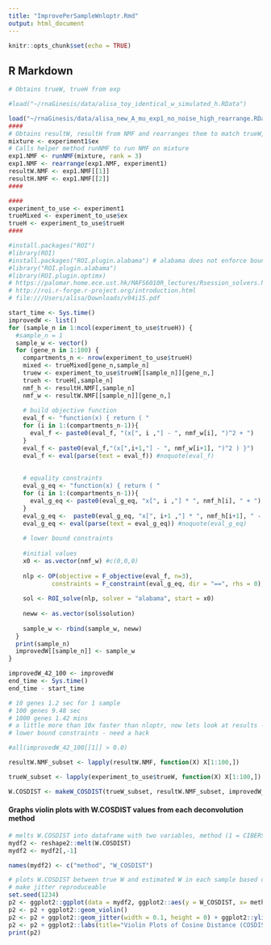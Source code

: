 ```yaml
---
title: "ImprovePerSampleWnloptr.Rmd"
output: html_document
---
```


```r
knitr::opts_chunk$set(echo = TRUE)
```

## R Markdown
```r

# Obtains trueW, trueH from exp

#load("~/rnaGinesis/data/alisa_toy_identical_w_simulated_h.RData")

load("~/rnaGinesis/data/alisa_new_A_mu_exp1_no_noise_high_rearrange.RData")
####
# Obtains resultW, resultH from NMF and rearranges them to match trueW, trueH ordering
mixture <- experiment1$ex
# Calls helper method runNMF to run NMF on mixture 
exp1.NMF <- runNMF(mixture, rank = 3)
exp1.NMF <- rearrange(exp1.NMF, experiment1)
resultW.NMF <- exp1.NMF[[1]]
resultH.NMF <- exp1.NMF[[2]]
####

####
experiment_to_use <- experiment1
trueMixed <- experiment_to_use$ex
trueH <- experiment_to_use$trueH
####

```

```r
#install.packages("ROI")
#library(ROI)
#install.packages("ROI.plugin.alabama") # alabama does not enforce bound constraint... optimx?
#library("ROI.plugin.alabama")
#library(ROI.plugin.optimx)
# https://palomar.home.ece.ust.hk/MAFS6010R_lectures/Rsession_solvers.html#conclusion
# http://roi.r-forge.r-project.org/introduction.html
# file:///Users/alisa/Downloads/v94i15.pdf

start_time <- Sys.time()
improvedW <- list()
for (sample_n in 1:ncol(experiment_to_use$trueH)) {
  #sample_n = 1
  sample_w <- vector()
  for (gene_n in 1:100) {
    compartments_n <- nrow(experiment_to_use$trueH)
    mixed <- trueMixed[gene_n,sample_n]
    truew <- experiment_to_use$trueW[[sample_n]][gene_n,]
    trueh <- trueH[,sample_n]
    nmf_h <- resultH.NMF[,sample_n]
    nmf_w <- resultW.NMF[[sample_n]][gene_n,]
    
    # build objective function
    eval_f <- "function(x) { return ( "
    for (i in 1:(compartments_n-1)){
      eval_f <- paste0(eval_f, "(x[", i ,"] - ", nmf_w[i], ")^2 + ")
    }
    eval_f <- paste0(eval_f,"(x[",i+1,"] - ", nmf_w[i+1], ")^2 ) }")
    eval_f <- eval(parse(text = eval_f)) #noquote(eval_f)
    
    
    # equality constraints
    eval_g_eq <- "function(x) { return ( "
    for (i in 1:(compartments_n-1)){
      eval_g_eq <- paste0(eval_g_eq, "x[", i ,"] * ", nmf_h[i], " + ")
    }
    eval_g_eq <-  paste0(eval_g_eq, "x[", i+1 ,"] * ", nmf_h[i+1], " - ", mixed, ") }")
    eval_g_eq <- eval(parse(text = eval_g_eq)) #noquote(eval_g_eq)
    
    # lower bound constraints
    
    #initial values
    x0 <- as.vector(nmf_w) #c(0,0,0)
    
    nlp <- OP(objective = F_objective(eval_f, n=3), 
            constraints = F_constraint(eval_g_eq, dir = "==", rhs = 0), bounds = V_bound(lb = c(0.0001, 0.0001, 0.0001)))
    
    sol <- ROI_solve(nlp, solver = "alabama", start = x0)
    
    neww <- as.vector(sol$solution)
    
    sample_w <- rbind(sample_w, neww)
  }
  print(sample_n)
  improvedW[[sample_n]] <- sample_w
}

improvedW_42_100 <- improvedW
end_time <- Sys.time()
end_time - start_time

# 10 genes 1.2 sec for 1 sample
# 100 genes 9.48 sec
# 1000 genes 1.42 mins
# a little more than 10x faster than nloptr, now lets look at results - alas, alabama does not enforce
# lower bound constraints - need a hack

#all(improvedW_42_100[[1]] > 0.0)

```


```r

resultW.NMF_subset <- lapply(resultW.NMF, function(X) X[1:100,])

trueW_subset <- lapply(experiment_to_use$trueW, function(X) X[1:100,])

W.COSDIST <- makeW_COSDIST(trueW_subset, resultW.NMF_subset, improvedW_42_100, "NMF", "New_NMF")

```


#### Graphs violin plots with W.COSDIST values from each deconvolution method
```r

# melts W.COSDIST into dataframe with two variables, method (1 = CIBERSORT, 2 = NMF) and W.COSDIST across all samples for each deconvolution method 
mydf2 <- reshape2::melt(W.COSDIST)
mydf2 <- mydf2[,-1]

names(mydf2) <- c("method", "W_COSDIST") 

# plots W.COSDIST between true W and estimated W in each sample based on deconvolution method
# make jitter reproduceable
set.seed(1234)
p2 <- ggplot2::ggplot(data = mydf2, ggplot2::aes(y = W_COSDIST, x= method, fill = method))
p2 <- p2 + ggplot2::geom_violin()
p2 <- p2 + ggplot2::geom_jitter(width = 0.1, height = 0) + ggplot2::ylim(0.0,1.0) 
p2 <- p2 + ggplot2::labs(title="Violin Plots of Cosine Distance (COSDIST) for Gene Expression",x = "Deconvolution Method", y = "W_COSDIST") + ggplot2::theme(axis.title.x = ggplot2::element_text(size = 40)) + ggplot2::theme(axis.title.y = ggplot2::element_text(size = 40)) + ggplot2::theme(axis.text=ggplot2::element_text(size=30))
print(p2)

```
